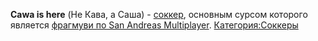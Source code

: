 {{Фэды
|title1=Cawa is here
|image1=Cawaisherefad.png
|caption1=
|плейлист=[https://www.youtube.com/playlist?list=PLZksE9p9Z5AD5jh0pT5iatEvQZzwkwGNL Плейлист]
}}

'''Cawa is here''' (Не Кава, а Саша) - [[соккер]], основным сурсом которого является [https://www.youtube.com/watch?v=9XIshBZOZks фрагмуви по San Andreas Multiplayer].
[[Категория:Соккеры]]